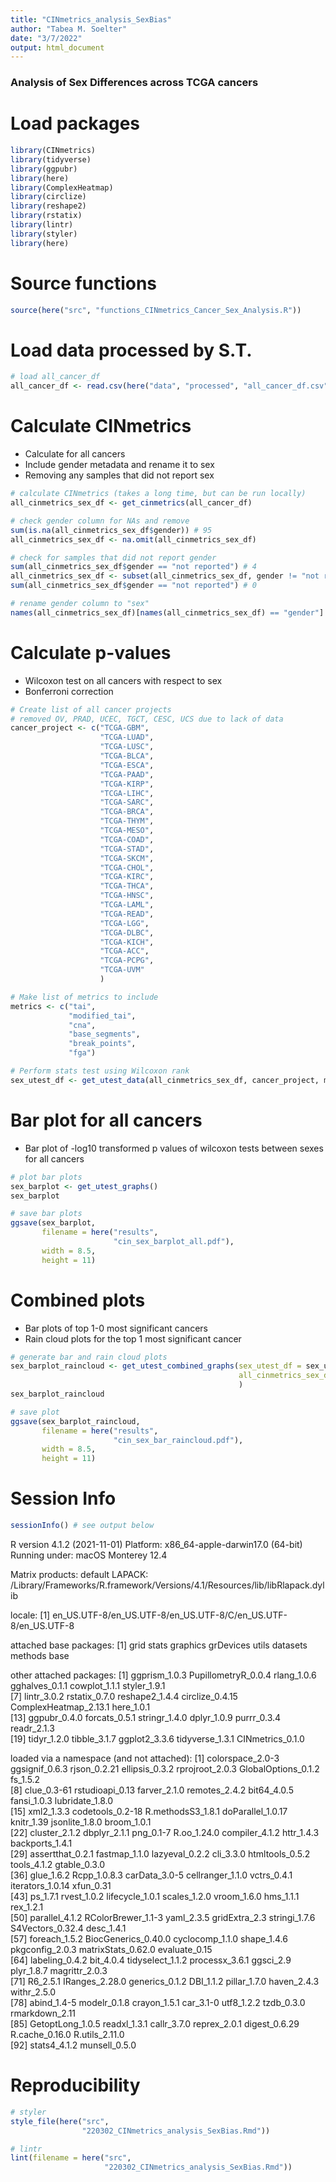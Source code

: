 ```yaml
---
title: "CINmetrics_analysis_SexBias"
author: "Tabea M. Soelter"
date: "3/7/2022"
output: html_document
---
```

### Analysis of Sex Differences across TCGA cancers

# Load packages
```r
library(CINmetrics)
library(tidyverse)
library(ggpubr)
library(here)
library(ComplexHeatmap)
library(circlize)
library(reshape2)
library(rstatix)
library(lintr)
library(styler)
library(here)
```

# Source functions
```r
source(here("src", "functions_CINmetrics_Cancer_Sex_Analysis.R"))
```

# Load data processed by S.T.
```r
# load all_cancer_df
all_cancer_df <- read.csv(here("data", "processed", "all_cancer_df.csv"))
```

# Calculate CINmetrics
* Calculate for all cancers 
* Include gender metadata and rename it to sex
* Removing any samples that did not report sex
```r
# calculate CINmetrics (takes a long time, but can be run locally)
all_cinmetrics_sex_df <- get_cinmetrics(all_cancer_df)

# check gender column for NAs and remove
sum(is.na(all_cinmetrics_sex_df$gender)) # 95
all_cinmetrics_sex_df <- na.omit(all_cinmetrics_sex_df)

# check for samples that did not report gender
sum(all_cinmetrics_sex_df$gender == "not reported") # 4
all_cinmetrics_sex_df <- subset(all_cinmetrics_sex_df, gender != "not reported")
sum(all_cinmetrics_sex_df$gender == "not reported") # 0

# rename gender column to "sex"
names(all_cinmetrics_sex_df)[names(all_cinmetrics_sex_df) == "gender"] <- "sex"
```

# Calculate p-values
* Wilcoxon test on all cancers with respect to sex
* Bonferroni correction
```r
# Create list of all cancer projects
# removed OV, PRAD, UCEC, TGCT, CESC, UCS due to lack of data
cancer_project <- c("TCGA-GBM",
                    "TCGA-LUAD",
                    "TCGA-LUSC",
                    "TCGA-BLCA",
                    "TCGA-ESCA",
                    "TCGA-PAAD",
                    "TCGA-KIRP",
                    "TCGA-LIHC",
                    "TCGA-SARC",
                    "TCGA-BRCA",
                    "TCGA-THYM",
                    "TCGA-MESO",
                    "TCGA-COAD",
                    "TCGA-STAD",
                    "TCGA-SKCM",
                    "TCGA-CHOL",
                    "TCGA-KIRC",
                    "TCGA-THCA",
                    "TCGA-HNSC",
                    "TCGA-LAML",
                    "TCGA-READ",
                    "TCGA-LGG",
                    "TCGA-DLBC",
                    "TCGA-KICH",
                    "TCGA-ACC",
                    "TCGA-PCPG",
                    "TCGA-UVM"
                    )

# Make list of metrics to include
metrics <- c("tai",
             "modified_tai",
             "cna",
             "base_segments",
             "break_points",
             "fga")

# Perform stats test using Wilcoxon rank
sex_utest_df <- get_utest_data(all_cinmetrics_sex_df, cancer_project, metrics)
```

# Bar plot for all cancers
* Bar plot of -log10 transformed p values of wilcoxon tests between sexes for all cancers
```r
# plot bar plots
sex_barplot <- get_utest_graphs()
sex_barplot

# save bar plots
ggsave(sex_barplot,
       filename = here("results",
                       "cin_sex_barplot_all.pdf"),
       width = 8.5,
       height = 11)
```

# Combined plots
* Bar plots of top 1-0 most significant cancers
* Rain cloud plots for the top 1 most significant cancer 
```r
# generate bar and rain cloud plots
sex_barplot_raincloud <- get_utest_combined_graphs(sex_utest_df = sex_utest_df,
                                                   all_cinmetrics_sex_df = all_cinmetrics_sex_df
                                                   )
sex_barplot_raincloud

# save plot
ggsave(sex_barplot_raincloud,
       filename = here("results",
                       "cin_sex_bar_raincloud.pdf"),
       width = 8.5,
       height = 11)
```

# Session Info
```r
sessionInfo() # see output below
```
R version 4.1.2 (2021-11-01)
Platform: x86_64-apple-darwin17.0 (64-bit)
Running under: macOS Monterey 12.4

Matrix products: default
LAPACK: /Library/Frameworks/R.framework/Versions/4.1/Resources/lib/libRlapack.dylib

locale:
[1] en_US.UTF-8/en_US.UTF-8/en_US.UTF-8/C/en_US.UTF-8/en_US.UTF-8

attached base packages:
[1] grid      stats     graphics  grDevices utils     datasets  methods   base     

other attached packages:
 [1] ggprism_1.0.3         PupillometryR_0.0.4   rlang_1.0.6           gghalves_0.1.1        cowplot_1.1.1         styler_1.9.1         
 [7] lintr_3.0.2           rstatix_0.7.0         reshape2_1.4.4        circlize_0.4.15       ComplexHeatmap_2.13.1 here_1.0.1           
[13] ggpubr_0.4.0          forcats_0.5.1         stringr_1.4.0         dplyr_1.0.9           purrr_0.3.4           readr_2.1.3          
[19] tidyr_1.2.0           tibble_3.1.7          ggplot2_3.3.6         tidyverse_1.3.1       CINmetrics_0.1.0     

loaded via a namespace (and not attached):
 [1] colorspace_2.0-3    ggsignif_0.6.3      rjson_0.2.21        ellipsis_0.3.2      rprojroot_2.0.3     GlobalOptions_0.1.2 fs_1.5.2           
 [8] clue_0.3-61         rstudioapi_0.13     farver_2.1.0        remotes_2.4.2       bit64_4.0.5         fansi_1.0.3         lubridate_1.8.0    
[15] xml2_1.3.3          codetools_0.2-18    R.methodsS3_1.8.1   doParallel_1.0.17   knitr_1.39          jsonlite_1.8.0      broom_1.0.1        
[22] cluster_2.1.2       dbplyr_2.1.1        png_0.1-7           R.oo_1.24.0         compiler_4.1.2      httr_1.4.3          backports_1.4.1    
[29] assertthat_0.2.1    fastmap_1.1.0       lazyeval_0.2.2      cli_3.3.0           htmltools_0.5.2     tools_4.1.2         gtable_0.3.0       
[36] glue_1.6.2          Rcpp_1.0.8.3        carData_3.0-5       cellranger_1.1.0    vctrs_0.4.1         iterators_1.0.14    xfun_0.31          
[43] ps_1.7.1            rvest_1.0.2         lifecycle_1.0.1     scales_1.2.0        vroom_1.6.0         hms_1.1.1           rex_1.2.1          
[50] parallel_4.1.2      RColorBrewer_1.1-3  yaml_2.3.5          gridExtra_2.3       stringi_1.7.6       S4Vectors_0.32.4    desc_1.4.1         
[57] foreach_1.5.2       BiocGenerics_0.40.0 cyclocomp_1.1.0     shape_1.4.6         pkgconfig_2.0.3     matrixStats_0.62.0  evaluate_0.15      
[64] labeling_0.4.2      bit_4.0.4           tidyselect_1.1.2    processx_3.6.1      ggsci_2.9           plyr_1.8.7          magrittr_2.0.3     
[71] R6_2.5.1            IRanges_2.28.0      generics_0.1.2      DBI_1.1.2           pillar_1.7.0        haven_2.4.3         withr_2.5.0        
[78] abind_1.4-5         modelr_0.1.8        crayon_1.5.1        car_3.1-0           utf8_1.2.2          tzdb_0.3.0          rmarkdown_2.11     
[85] GetoptLong_1.0.5    readxl_1.3.1        callr_3.7.0         reprex_2.0.1        digest_0.6.29       R.cache_0.16.0      R.utils_2.11.0     
[92] stats4_4.1.2        munsell_0.5.0

# Reproducibility
```r
# styler
style_file(here("src",
                "220302_CINmetrics_analysis_SexBias.Rmd"))

# lintr
lint(filename = here("src",
                     "220302_CINmetrics_analysis_SexBias.Rmd"))
```


